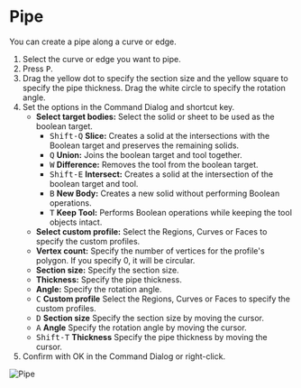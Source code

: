 
# Pipe

<Reference shortcut="P" command="Pipe" button="Right of Command Bar" />

You can create a pipe along a curve or edge.

1. Select the curve or edge you want to pipe.
2. Press <kbd>P</kbd>.
3. Drag the yellow dot to specify the section size and the yellow square to specify the pipe thickness. Drag the white circle to specify the rotation angle.
4. Set the options in the Command Dialog and shortcut key.
     - **Select target bodies:** Select the solid or sheet to be used as the boolean target.
          - <kbd>Shift-Q</kbd> **Slice:** Creates a solid at the intersections with the Boolean target and preserves the remaining solids.
          - <kbd>Q</kbd> **Union:** Joins the boolean target and tool together.
          - <kbd>W</kbd> **Difference:** Removes the tool from the boolean target.
          - <kbd>Shift-E</kbd> **Intersect:** Creates a solid at the intersection of the boolean target and tool.
          - <kbd>B</kbd> **New Body:** Creates a new solid without performing Boolean operations.
          - <kbd>T</kbd> **Keep Tool:** Performs Boolean operations while keeping the tool objects intact.
     - **Select custom profile:** Select the Regions, Curves or Faces to specify the custom profiles.
     - **Vertex count:** Specify the number of vertices for the profile's polygon. If you specify 0, it will be circular.
     - **Section size:** Specify the section size.
     - **Thickness:** Specify the pipe thickness.
     - **Angle:** Specify the rotation angle.
     - <kbd>C</kbd> **Custom profile** Select the Regions, Curves or Faces to specify the custom profiles.
     - <kbd>D</kbd> **Section size** Specify the section size by moving the cursor.
     - <kbd>A</kbd> **Angle** Specify the rotation angle by moving the cursor.
     - <kbd>Shift-T</kbd> **Thickness** Specify the pipe thickness by moving the cursor.
5. Confirm with OK in the Command Dialog or right-click.

![Pipe](/img/pipe.gif)





